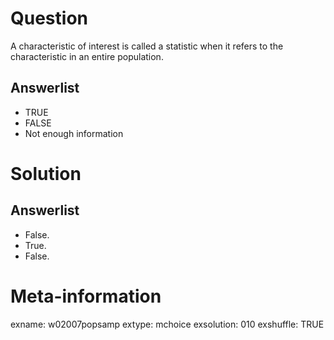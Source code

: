 Question
========
A characteristic of interest is called a statistic when it refers to the characteristic in an entire population.

Answerlist
----------
* TRUE
* FALSE
* Not enough information


Solution
========

Answerlist
----------
* False.
* True.
* False.


Meta-information
================
exname: w02007popsamp
extype: mchoice
exsolution: 010
exshuffle: TRUE